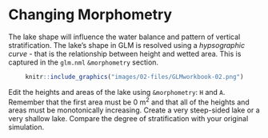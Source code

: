 # Changing Morphometry

The lake shape will influence the water balance and pattern of vertical stratification. The lake's shape in GLM is resolved using a *hypsographic curve* - that is the relationship between height and wetted area. This is captured in the `glm.nml` `&morphometry` section.

<center>
```r
knitr::include_graphics("images/02-files/GLMworkbook-02.png")
```
</center>

Edit the heights and areas of the lake using `&morphometry`: `H` and `A`. Remember that the first area must be 0 m^2^ and that all of the heights and areas must be monotonically increasing. Create a very steep-sided lake or a very shallow lake. Compare the degree of stratification with your original simulation.
